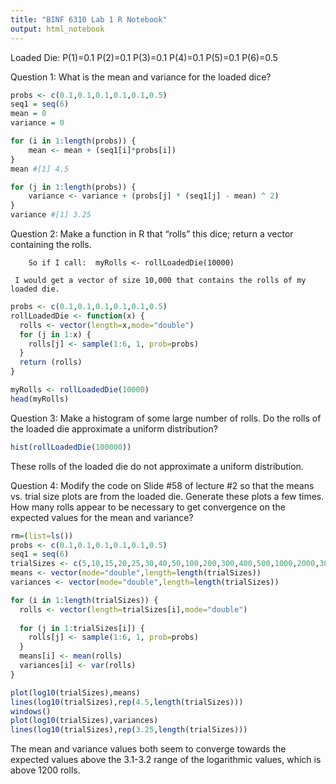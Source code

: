---
title: "BINF 6310 Lab 1 R Notebook"
output: html_notebook
---

Loaded Die:
P(1)=0.1
P(2)=0.1
P(3)=0.1
P(4)=0.1
P(5)=0.1
P(6)=0.5

Question 1: What is the mean and variance for the loaded dice?
```{r}
probs <- c(0.1,0.1,0.1,0.1,0.1,0.5)
seq1 = seq(6)
mean = 0
variance = 0

for (i in 1:length(probs)) {
    mean <- mean + (seq1[i]*probs[i])
}
mean #[1] 4.5

for (j in 1:length(probs)) {
    variance <- variance + (probs[j] * (seq1[j] - mean) ^ 2)
}
variance #[1] 3.25
```

Question 2: Make a function in R that “rolls” this dice; return a vector containing the rolls.

		So if I call:  myRolls <- rollLoadedDie(10000)
   
     I would get a vector of size 10,000 that contains the rolls of my loaded die.
```{r}
probs <- c(0.1,0.1,0.1,0.1,0.1,0.5)
rollLoadedDie <- function(x) {
  rolls <- vector(length=x,mode="double")
  for (j in 1:x) {
    rolls[j] <- sample(1:6, 1, prob=probs)
  }
  return (rolls)
}

myRolls <- rollLoadedDie(10000)
head(myRolls)
```

Question 3: Make a histogram of some large number of rolls.  Do the rolls of the loaded die approximate a uniform distribution?
```{r}
hist(rollLoadedDie(100000))
```
These rolls of the loaded die do not approximate a uniform distribution.

Question 4: Modify the code on Slide #58 of lecture #2 so that the means vs. trial size plots are from the loaded die.  Generate these plots a few times.  How many rolls appear to be necessary to get convergence on the expected values for the mean and variance?
```{r}
rm=(list=ls())
probs <- c(0.1,0.1,0.1,0.1,0.1,0.5)
seq1 = seq(6)
trialSizes <- c(5,10,15,20,25,30,40,50,100,200,300,400,500,1000,2000,3000,4000,5000,10000,20000,30000,100000)
means <- vector(mode="double",length=length(trialSizes))
variances <- vector(mode="double",length=length(trialSizes))

for (i in 1:length(trialSizes)) {
  rolls <- vector(length=trialSizes[i],mode="double")
  
  for (j in 1:trialSizes[i]) {
    rolls[j] <- sample(1:6, 1, prob=probs)
  }
  means[i] <- mean(rolls)
  variances[i] <- var(rolls)
}

plot(log10(trialSizes),means)
lines(log10(trialSizes),rep(4.5,length(trialSizes)))
windows()
plot(log10(trialSizes),variances)
lines(log10(trialSizes),rep(3.25,length(trialSizes)))
```
The mean and variance values both seem to converge towards the expected values above the 3.1-3.2 range of the logarithmic values, which is above 1200 rolls.